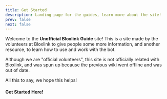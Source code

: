 ```yaml
---
title: Get Started
description: Landing page for the guides, learn more about the site!
prev: false
next: false
---
```



Welcome to the **Unofficial Bloxlink Guide** site! This is a site made by the volunteers at Bloxlink to 
give people some more information, and another resource, to learn how to use and work with the bot.

Although we are "official volunteers", this site is not officially related with Bloxlink, and was spun up because
the previous wiki went offline and was out of date.

All this to say, we hope this helps!

#### Get Started Here!
<CardGrid>
    <LinkCard 
        title="Verification" 
        href="/verification/add_account" 
        description="Learn about verification"
    />
    <LinkCard 
        title="Server Administration" 
        href="/server_management/getting_started" 
        description="Learn about setting up Bloxlink in your server"
    />
</CardGrid>


